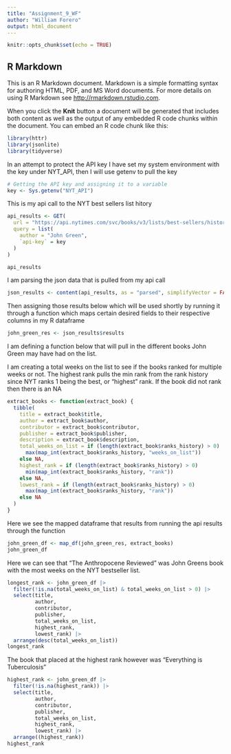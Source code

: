 ```yaml
---
title: "Assignment_9_WF"
author: "William Forero"
output: html_document
---
```


```r
knitr::opts_chunk$set(echo = TRUE)
```

## R Markdown

This is an R Markdown document. Markdown is a simple formatting syntax for authoring HTML, PDF, and MS Word documents. For more details on using R Markdown see <http://rmarkdown.rstudio.com>.

When you click the **Knit** button a document will be generated that includes both content as well as the output of any embedded R code chunks within the document. You can embed an R code chunk like this:

```r
library(httr)
library(jsonlite)
library(tidyverse)
```

In an attempt to protect the API key I have set my system environment with the key under NYT_API, then I will use getenv to pull the key

```r
# Getting the API key and assigning it to a variable
key <- Sys.getenv("NYT_API")
```


This is my api call to the NYT best sellers list hitory
```r
api_results <- GET(
  url = "https://api.nytimes.com/svc/books/v3/lists/best-sellers/history.json",
  query = list(
    author = "John Green",
    `api-key` = key
  )
)

api_results
```
I am parsing the json data that is pulled from my api call
```r
json_results <- content(api_results, as = "parsed", simplifyVector = FALSE)

```

Then assigning those results below which will be used shortly by running it through a function which maps certain desired fields to their respective columns in my R dataframe
```r
john_green_res <- json_results$results
```

I am defining a function below that will pull in the different books John Green may have had on the list. 

I am creating a total weeks on the list to see if the books ranked for multiple weeks or not. The highest rank pulls the min rank from the rank history since NYT ranks 1 being the best, or "highest" rank. If the book did not rank then there is an NA
```r
extract_books <- function(extract_book) {
  tibble(
    title = extract_book$title,
    author = extract_book$author,
    contributor = extract_book$contributor,
    publisher = extract_book$publisher,
    description = extract_book$description,
    total_weeks_on_list = if (length(extract_book$ranks_history) > 0)
      max(map_int(extract_book$ranks_history, "weeks_on_list"))
    else NA,
    highest_rank = if (length(extract_book$ranks_history) > 0)
      min(map_int(extract_book$ranks_history, "rank"))
    else NA,
    lowest_rank = if (length(extract_book$ranks_history) > 0)
      max(map_int(extract_book$ranks_history, "rank"))
    else NA
  )
}
```

Here we see the mapped dataframe that results from running the api results through the function
```r
john_green_df <- map_df(john_green_res, extract_books)
john_green_df
```

Here we can see that "The Anthropocene Reviewed" was John Greens book with the most weeks on the NYT bestseller list.
```r
longest_rank <- john_green_df |>
  filter(!is.na(total_weeks_on_list) & total_weeks_on_list > 0) |>
  select(title, 
         author, 
         contributor, 
         publisher, 
         total_weeks_on_list,
         highest_rank,
         lowest_rank) |>
  arrange(desc(total_weeks_on_list))
longest_rank
```

The book that placed at the highest rank however was "Everything is Tuberculosis"
```r
highest_rank <- john_green_df |>
  filter(!is.na(highest_rank)) |>
  select(title, 
         author, 
         contributor, 
         publisher, 
         total_weeks_on_list,
         highest_rank,
         lowest_rank) |>
  arrange((highest_rank))
highest_rank
```

